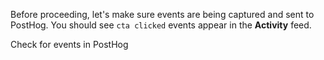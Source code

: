 Before proceeding, let's make sure events are being captured and sent to PostHog. You should see `cta clicked` events appear in the **Activity** feed.

<CallToAction className="my-2" size="sm" type="secondary" to="https://app.posthog.com/activity/explore" external={true}>
  Check for events in PostHog
</CallToAction>